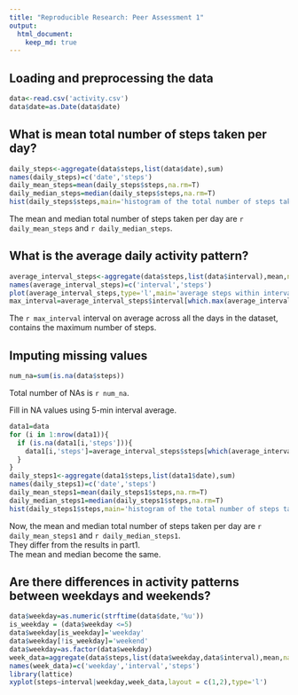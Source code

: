 ```yaml
---
title: "Reproducible Research: Peer Assessment 1"
output: 
  html_document:
    keep_md: true
---
```



## Loading and preprocessing the data
```r
data<-read.csv('activity.csv')
data$date=as.Date(data$date)
```

## What is mean total number of steps taken per day?
```r
daily_steps<-aggregate(data$steps,list(data$date),sum)
names(daily_steps)=c('date','steps')
daily_mean_steps=mean(daily_steps$steps,na.rm=T)
daily_median_steps=median(daily_steps$steps,na.rm=T)
hist(daily_steps$steps,main='histogram of the total number of steps taken each day',xlab='steps')
```  

The mean and median total number of steps taken per day are `r daily_mean_steps` and `r daily_median_steps`.


## What is the average daily activity pattern?
```r
average_interval_steps<-aggregate(data$steps,list(data$interval),mean,na.rm=T)
names(average_interval_steps)=c('interval','steps')
plot(average_interval_steps,type='l',main='average steps within interval')
max_interval=average_interval_steps$interval[which.max(average_interval_steps$steps)]
```  

The `r max_interval` interval on average across all the days in the dataset, contains the maximum number of steps.

## Imputing missing values
```r
num_na=sum(is.na(data$steps))
```  

Total number of NAs is `r num_na`.  

Fill in NA values using 5-min interval average.  
```r
data1=data
for (i in 1:nrow(data1)){
  if (is.na(data1[i,'steps'])){
    data1[i,'steps']=average_interval_steps$steps[which(average_interval_steps$interval==data1[i,'interval'])]
  }
}
daily_steps1<-aggregate(data1$steps,list(data1$date),sum)
names(daily_steps1)=c('date','steps')
daily_mean_steps1=mean(daily_steps1$steps,na.rm=T)
daily_median_steps1=median(daily_steps1$steps,na.rm=T)
hist(daily_steps1$steps,main='histogram of the total number of steps taken each day, NAs are filled',xlab='steps')
```  

Now, the mean and median total number of steps taken per day are `r daily_mean_steps1` and `r daily_median_steps1`.  
They differ from the results in part1.  
The mean and median become the same.  


## Are there differences in activity patterns between weekdays and weekends?
```r
data$weekday=as.numeric(strftime(data$date,'%u'))
is_weekday = (data$weekday <=5)
data$weekday[is_weekday]='weekday'
data$weekday[!is_weekday]='weekend'
data$weekday=as.factor(data$weekday)
week_data=aggregate(data$steps,list(data$weekday,data$interval),mean,na.rm=T)
names(week_data)=c('weekday','interval','steps')
library(lattice)
xyplot(steps~interval|weekday,week_data,layout = c(1,2),type='l')
```  



